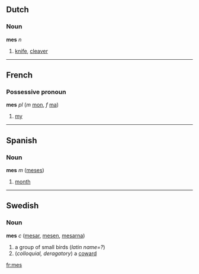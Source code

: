==Dutch==
===Noun===
'''mes''' ''n''

# [[knife]], [[cleaver]]

----

==French==
===Possessive pronoun===
'''mes''' ''pl'' (''m'' [[mon]], ''f'' [[ma]])

# [[my]]

----
==Spanish==
===Noun===
'''mes''' ''m'' ([[meses]])

# [[month]]

----
==Swedish==
===Noun===
'''mes''' ''c'' ([[mesar]], [[mesen]], [[mesarna]])

#a group of small birds (''latin name=?'')
#(''colloquial, deragatory'') a [[coward]]


[[fr:mes]]